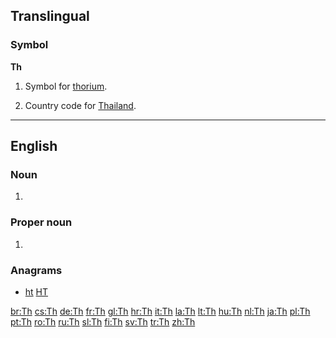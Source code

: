 {{also|TH|-th|th'|.th}}
==Translingual==

===Symbol===
'''Th'''

# {{context|element symbol}} Symbol for [[thorium]].
# Country code for [[Thailand]].

----

==English==

===Noun===
{{en-noun|?}}

# {{abbreviation of|Thursday}}

===Proper noun===
{{en-proper noun}}

# {{abbreviation of|Thessalonians}}

===Anagrams===
* [[ht#English|ht]] [[HT#English|HT]]

[[br:Th]]
[[cs:Th]]
[[de:Th]]
[[fr:Th]]
[[gl:Th]]
[[hr:Th]]
[[it:Th]]
[[la:Th]]
[[lt:Th]]
[[hu:Th]]
[[nl:Th]]
[[ja:Th]]
[[pl:Th]]
[[pt:Th]]
[[ro:Th]]
[[ru:Th]]
[[sl:Th]]
[[fi:Th]]
[[sv:Th]]
[[tr:Th]]
[[zh:Th]]